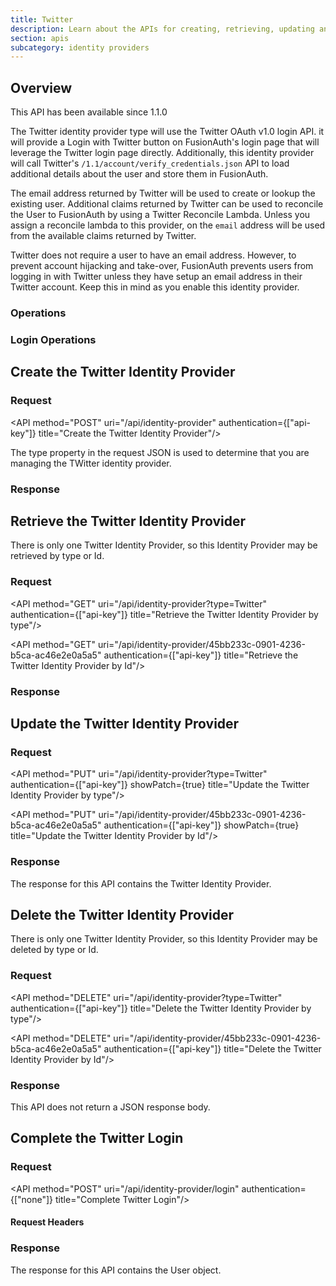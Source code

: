 ```yaml
---
title: Twitter
description: Learn about the APIs for creating, retrieving, updating and disabling the Twitter identity provider.
section: apis
subcategory: identity providers
---
```



## Overview

<Aside type="version">
This API has been available since 1.1.0
</Aside>

The Twitter identity provider type will use the Twitter OAuth v1.0 login API. it will provide a <InlineUIElement>Login with Twitter</InlineUIElement> button on FusionAuth's login page that will leverage the Twitter login page directly. Additionally, this identity provider will call Twitter's `/1.1/account/verify_credentials.json` API to load additional details about the user and store them in FusionAuth.

The email address returned by Twitter will be used to create or lookup the existing user. Additional claims returned by Twitter can be used to reconcile the User to FusionAuth by using a Twitter Reconcile Lambda. Unless you assign a reconcile lambda to this provider, on the `email` address will be used from the available claims returned by Twitter.

Twitter does not require a user to have an email address. However, to prevent account hijacking and take-over, FusionAuth prevents users from logging in with Twitter unless they have setup an email address in their Twitter account. Keep this in mind as you enable this identity provider.

<TokenStorageNote idp_long_lived_token_type="access_token"
                  idp_display_name={idp_display_name}
                  idp_linking_strategy={idp_linking_strategy}
                  token_name="access token"
                  return_text="OAuth v1.0 login workflow" />


### Operations

### Login Operations

## Create the Twitter Identity Provider

### Request

<API method="POST" uri="/api/identity-provider" authentication={["api-key"]} title="Create the Twitter Identity Provider"/>

The <InlineField>type</InlineField> property in the request JSON is used to determine that you are managing the TWitter identity provider.

<TwitterRequestBody idp_display_name={idp_display_name}
                    idp_linking_strategy={idp_linking_strategy}
                    idp_since={idp_since}/>

### Response

<StandardPostResponseCodes never_search_error />

<TwitterResponseBody idp_display_name={idp_display_name}
                     idp_linking_strategy={idp_linking_strategy}
                     idp_since={idp_since}/>

## Retrieve the Twitter Identity Provider

There is only one Twitter Identity Provider, so this Identity Provider may be retrieved by type or Id.

### Request

<API method="GET" uri="/api/identity-provider?type=Twitter" authentication={["api-key"]} title="Retrieve the Twitter Identity Provider by type"/>

<API method="GET" uri="/api/identity-provider/45bb233c-0901-4236-b5ca-ac46e2e0a5a5" authentication={["api-key"]} title="Retrieve the Twitter Identity Provider by Id"/>

### Response

<StandardGetResponseCodes never_search_error />

<TwitterResponseBody />

## Update the Twitter Identity Provider

<GenericUpdateExplanationFragment extra_id_verbiage="There is only one Twitter Identity Provider, so this Identity Provider may be updated by type or Id."
                                  capitalized_object_name="Twitter Identity Provider" />

### Request

<API method="PUT" uri="/api/identity-provider?type=Twitter" authentication={["api-key"]} showPatch={true} title="Update the Twitter Identity Provider by type"/>

<API method="PUT" uri="/api/identity-provider/45bb233c-0901-4236-b5ca-ac46e2e0a5a5" authentication={["api-key"]} showPatch={true} title="Update the Twitter Identity Provider by Id"/>

<TwitterRequestBody />

### Response

The response for this API contains the Twitter Identity Provider.

<StandardPutResponseCodes never_search_error />

<TwitterResponseBody idp_display_name={idp_display_name}
                     idp_linking_strategy={idp_linking_strategy}
                     idp_since={idp_since}/>

## Delete the Twitter Identity Provider

There is only one Twitter Identity Provider, so this Identity Provider may be deleted by type or Id.

### Request

<API method="DELETE" uri="/api/identity-provider?type=Twitter" authentication={["api-key"]} title="Delete the Twitter Identity Provider by type"/>

<API method="DELETE" uri="/api/identity-provider/45bb233c-0901-4236-b5ca-ac46e2e0a5a5" authentication={["api-key"]} title="Delete the Twitter Identity Provider by Id"/>

### Response

This API does not return a JSON response body.

<StandardDeleteResponseCodes never_search_error />

## Complete the Twitter Login

<CompleteLoginText idp_display_name={idp_display_name}
                   idp_linking_strategy={idp_linking_strategy}
                   idp_since={idp_since}
                   token_text_with_article="tokens"
                   token_text="set of tokens" />

### Request

<API method="POST" uri="/api/identity-provider/login" authentication={["none"]} title="Complete Twitter Login"/>

#### Request Headers

<APIBlock>
  <XForwardedForHeader />
  <XFusionauthTenantIdHeaderScopedOperationRowOnly />
</APIBlock>

<IdentityProviderLoginRequestBody idp_display_name={idp_display_name}
                                  idp_linking_strategy={idp_linking_strategy}
                                  idp_since={idp_since}/>

### Response

The response for this API contains the User object.

<IdentityProviderLoginResponseBody idp_display_name={idp_display_name}
                                   idp_linking_strategy={idp_linking_strategy}
                                   idp_since={idp_since}/>

